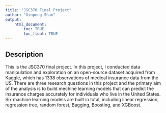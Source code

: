```yaml
---
title: "JSC370 Final Project"
author: "Xinpeng Shan"
output: 
    html_document:
        toc: TRUE
        toc_float: TRUE
---
```


## Description

This is the JSC370 final project. In this project, I conducted data manipulation and exploration on an open-source dataset acquired from Kaggle, which has 1338 observations of medical insurance data from the US. There are three research questions in this project and the primary aim of the analysis is to build mechine learning models that can predict the insurance charges accurately for individuals who live in the United States. Six machine learning models are built in total, including linear regression, regression tree, random forest, Bagging, Boosting, and XGBoost.